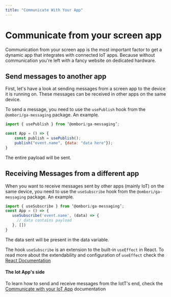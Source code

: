 ```yaml
---
title: "Communicate With Your App"
---
```


# Communicate from your screen app

Communication from your screen app is the most important factor to get a dynamic app that integrates with connected IoT apps. Because without communication you're left with a fancy website on dedicated hardware.

## Send messages to another app

First, let's have a look at sending messages from a screen app to the device it is running on. These messages can be received in other apps on the same device.

To send a message, you need to use the `usePublish` hook from the `@ombori/ga-messaging` package. An example.

```javascript
import { usePublish } from ‘@ombori/ga-messaging’;

const App = () => {
    const publish = usePublish();
    publish("event.name", {data: "data here"});
}
```

The entire payload will be sent.

## Receiving Messages from a different app

When you want to receive messages sent by other apps (mainly IoT) on the same device, you need to use the `useSubscribe` hook from the `@ombori/ga-messaging` package. An example.

```javascript
import { useSubscribe } from ‘@ombori/ga-messaging’;
const App = () => {
   useSubscribe('event.name', (data) => {
     // data contains payload
   }, [])
}
```

The data sent will be present in the data variable.

The hook `useSubscribe` is an extension to the built-in `useEffect` in React. To read more about the extendability and configuration of `useEffect` check the [React Documentation](https://reactjs.org/docs/hooks-reference.html#useeffect)

#### The Iot App's side

To learn how to send and receive messages from the IotT's end, check the [Communicate with your IoT App](/iot-development/communication.md) documentation
